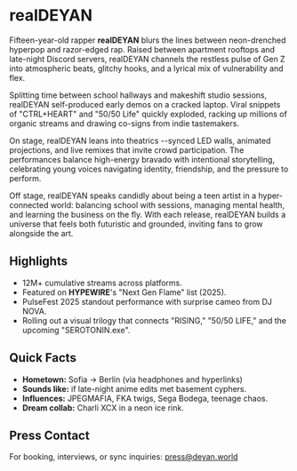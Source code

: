 # realDEYAN

Fifteen-year-old rapper **realDEYAN** blurs the lines between neon-drenched hyperpop and razor-edged rap. Raised between apartment rooftops and late-night Discord servers, realDEYAN channels the restless pulse of Gen Z into atmospheric beats, glitchy hooks, and a lyrical mix of vulnerability and flex.

Splitting time between school hallways and makeshift studio sessions, realDEYAN self-produced early demos on a cracked laptop. Viral snippets of "CTRL+HEART" and "50/50 Life" quickly exploded, racking up millions of organic streams and drawing co-signs from indie tastemakers.

On stage, realDEYAN leans into theatrics --synced LED walls, animated projections, and live remixes that invite crowd participation. The performances balance high-energy bravado with intentional storytelling, celebrating young voices navigating identity, friendship, and the pressure to perform.

Off stage, realDEYAN speaks candidly about being a teen artist in a hyper-connected world: balancing school with sessions, managing mental health, and learning the business on the fly. With each release, realDEYAN builds a universe that feels both futuristic and grounded, inviting fans to grow alongside the art.

## Highlights

- 12M+ cumulative streams across platforms.
- Featured on **HYPEWIRE**'s "Next Gen Flame" list (2025).
- PulseFest 2025 standout performance with surprise cameo from DJ NOVA.
- Rolling out a visual trilogy that connects "RISING," "50/50 LIFE," and the upcoming "SEROTONIN.exe".

## Quick Facts

- **Hometown:** Sofia -> Berlin (via headphones and hyperlinks)
- **Sounds like:** if late-night anime edits met basement cyphers.
- **Influences:** JPEGMAFIA, FKA twigs, Sega Bodega, teenage chaos.
- **Dream collab:** Charli XCX in a neon ice rink.

## Press Contact

For booking, interviews, or sync inquiries: [press@deyan.world](mailto:press@deyan.world)
